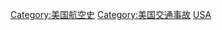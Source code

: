 {{catmore}}
[[Category:美国航空史|Category:美国航空史]]
[[Category:美国交通事故|Category:美国交通事故]]
[[Category:各國航空事故|USA]]